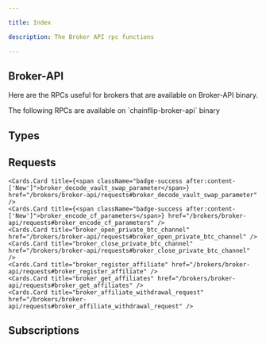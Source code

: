 ```yaml
---

title: Index

description: The Broker API rpc functions

---
```





## Broker-API

Here are the RPCs useful for brokers that are available on Broker-API binary.

<Callout type="info">
    The following RPCs are available on `chainflip-broker-api` binary
</Callout>

## Types

<Cards>
    <Cards.Card title="Assets" href="/brokers/broker-api/types#assets" />
    <Cards.Card title="Chains" href="/brokers/broker-api/types#chains" />
    <Cards.Card title="Addresses" href="/brokers/broker-api/types#addresses" />
    <Cards.Card title="Price" href="/brokers/broker-api/types#price" />
</Cards>

## Requests

<Cards num={2}>
    <Cards.Card title="broker_request_swap_deposit_address" href="/brokers/broker-api/requests#broker_request_swap_deposit_address" />
    <Cards.Card title="broker_get_open_deposit_channels" href="/brokers/broker-api/requests#broker_get_open_deposit_channels" />
    <Cards.Card title="broker_withdraw_fees" href="/brokers/broker-api/requests#broker_withdraw_fees" />
    <Cards.Card title="broker_mark_transaction_for_rejection" href="/brokers/broker-api/requests#broker_mark_transaction_for_rejection" />
    <Cards.Card title="broker_request_swap_parameter_encoding" href="/brokers/broker-api/requests#broker_request_swap_parameter_encoding" />

    <Cards.Card title={<span className="badge-success after:content-['New']">broker_decode_vault_swap_parameter</span>} href="/brokers/broker-api/requests#broker_decode_vault_swap_parameter" />
    <Cards.Card title={<span className="badge-success after:content-['New']">broker_encode_cf_parameters</span>} href="/brokers/broker-api/requests#broker_encode_cf_parameters" />
    <Cards.Card title="broker_open_private_btc_channel" href="/brokers/broker-api/requests#broker_open_private_btc_channel" />
    <Cards.Card title="broker_close_private_btc_channel" href="/brokers/broker-api/requests#broker_close_private_btc_channel" />
    <Cards.Card title="broker_register_affiliate" href="/brokers/broker-api/requests#broker_register_affiliate" />
    <Cards.Card title="broker_get_affiliates" href="/brokers/broker-api/requests#broker_get_affiliates" />
    <Cards.Card title="broker_affiliate_withdrawal_request" href="/brokers/broker-api/requests#broker_affiliate_withdrawal_request" />
</Cards>


## Subscriptions

<Cards num={2}>
    <Cards.Card title="broker_subscribe_transaction_screening_events" href="/brokers/broker-api/subscriptions#broker_subscribe_transaction_screening_events" />
</Cards>
